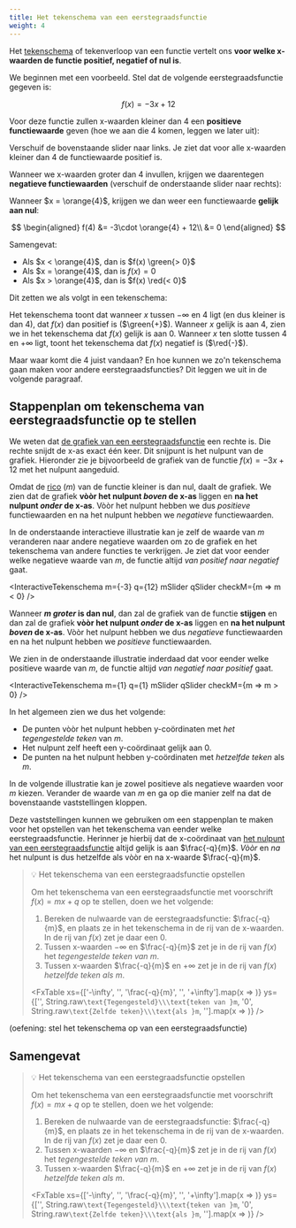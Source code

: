```yaml
---
title: Het tekenschema van een eerstegraadsfunctie
weight: 4
---
```


Het [tekenschema](../../functies/tekenschema) of tekenverloop van een functie vertelt ons **voor welke x-waarden de functie positief, negatief of nul is**. 

We beginnen met een voorbeeld. Stel dat de volgende eerstegraadsfunctie gegeven is:

$$
f(x) = -3x + 12
$$

Voor deze functie zullen x-waarden kleiner dan $4$ een **positieve functiewaarde** geven (hoe we aan die $4$ komen, leggen we later uit):


<FxValueSlider x={3.99} m={-3} q={12} xMin={-10} xMax={3.99} xStep={0.01} markMin={-10} markMax={10} markStep={5} />

Verschuif de bovenstaande slider naar links. Je ziet dat voor alle x-waarden kleiner dan $4$ de functiewaarde positief is.

Wanneer we x-waarden groter dan $4$ invullen, krijgen we daarentegen **negatieve functiewaarden** (verschuif de onderstaande slider naar rechts):

<FxValueSlider x={4.01} m={-3} q={12} xMin={4.01} xMax={10} xStep={0.01} markMin={-10} markMax={10} markStep={5} />

Wanneer $x = \orange{4}$, krijgen we dan weer een functiewaarde **gelijk aan nul**:

$$
\begin{aligned}
f(4) &= -3\cdot \orange{4} + 12\\
&= 0
\end{aligned}
$$

Samengevat:

- Als $x < \orange{4}$, dan is $f(x) \green{> 0}$
- Als $x = \orange{4}$, dan is $f(x) = 0$
- Als $x > \orange{4}$, dan is $f(x) \red{< 0}$

Dit zetten we als volgt in een tekenschema:

<Tekenschema1G m={-3} q={12} useColors/>

Het tekenschema toont dat wanneer $x$ tussen $-\infty$ en $4$ ligt (en dus kleiner is dan $4$), dat $f(x)$ dan positief is ($\green{+}$). Wanneer $x$ gelijk is aan $4$, zien we in het tekenschema dat $f(x)$ gelijk is aan $0$. Wanneer $x$ ten slotte tussen $4$ en $+\infty$ ligt, toont het tekenschema dat $f(x)$ negatief is ($\red{-}$).

Maar waar komt die $4$ juist vandaan? En hoe kunnen we zo'n tekenschema gaan maken voor andere eerstegraadsfuncties? Dit leggen we uit in de volgende paragraaf.

## Stappenplan om tekenschema van eerstegraadsfunctie op te stellen

We weten dat [de grafiek van een eerstegraadsfunctie](../grafiek) een rechte is. Die rechte snijdt de x-as exact één keer. Dit snijpunt is het nulpunt van de grafiek. Hieronder zie je bijvoorbeeld de grafiek van de functie $f(x) = -3x + 12$ met het nulpunt aangeduid.


<NulpuntGraph1G m={-3} q={12} />

Omdat de [rico](../rico) ($m$) van de functie kleiner is dan nul, daalt de grafiek. We zien dat de grafiek **vòòr het nulpunt *boven* de x-as** liggen en **na het nulpunt *onder* de x-as**. Vòòr het nulpunt hebben we dus *positieve* functiewaarden en na het nulpunt hebben we *negatieve* functiewaarden.

In de onderstaande interactieve illustratie kan je zelf de waarde van $m$ veranderen naar andere negatieve waarden om zo de grafiek en het tekenschema van andere functies te verkrijgen. Je ziet dat voor eender welke negatieve waarde van $m$, de functie altijd *van positief naar negatief* gaat.

<InteractiveTekenschema m={-3} q={12} mSlider qSlider checkM={m => m < 0} />

Wanneer **$m$ *groter* is dan nul**, dan zal de grafiek van de functie **stijgen** en dan zal de grafiek **vòòr het nulpunt *onder* de x-as** liggen en **na het nulpunt *boven* de x-as**. Vòòr het nulpunt hebben we dus *negatieve* functiewaarden en na het nulpunt hebben we *positieve* functiewaarden.

We zien in de onderstaande illustratie inderdaad dat voor eender welke positieve waarde van $m$, de functie altijd *van negatief naar positief* gaat.

<InteractiveTekenschema m={1} q={1} mSlider qSlider checkM={m => m > 0} />

In het algemeen zien we dus het volgende:

- De punten vòòr het nulpunt hebben y-coördinaten met *het tegengestelde teken* van $m$.
- Het nulpunt zelf heeft een y-coördinaat gelijk aan $0$.
- De punten na het nulpunt hebben y-coördinaten met *hetzelfde teken* als $m$.

In de volgende illustratie kan je zowel positieve als negatieve waarden voor $m$ kiezen. Verander de waarde van $m$ en ga op die manier zelf na dat de bovenstaande vaststellingen kloppen.

<InteractiveTekenschema m={1} q={1} mSlider qSlider />

Deze vaststellingen kunnen we gebruiken om een stappenplan te maken voor het opstellen van het tekenschema van eender welke eerstegraadsfunctie. Herinner je hierbij dat de x-coördinaat van [het nulpunt van een eerstegraadsfunctie](../nulpunt) altijd gelijk is aan $\frac{-q}{m}$. *Vòòr* en *na* het nulpunt is dus hetzelfde als vòòr en na x-waarde $\frac{-q}{m}$.


> 💡 Het tekenschema van een eerstegraadsfunctie opstellen
>
> Om het tekenschema van een eerstegraadsfunctie met voorschrift $f(x) = mx + q$ op te stellen, doen we het volgende:
>
> 1. Bereken de nulwaarde van de eerstegraadsfunctie: $\frac{-q}{m}$, en plaats ze in het tekenschema in de rij van de x-waarden. In de rij van $f(x)$ zet je daar een $0$.
> 2. Tussen x-waarden $-\infty$ en $\frac{-q}{m}$ zet je in de rij van $f(x)$ het *tegengestelde teken van $m$*.
> 3. Tussen x-waarden $\frac{-q}{m}$ en $+\infty$ zet je in de rij van $f(x)$ *hetzelfde teken als $m$*.
>
> <FxTable xs={['-\\infty', '', '\\frac{-q}{m}', '', '+\\infty'].map(x => <Katex children={x}/>)} ys={['', String.raw`\text{Tegengesteld}\\\text{teken van }m`, '0', String.raw`\text{Zelfde teken}\\\text{als }m`, ''].map(x => <Katex children={x} display/>)} />

(oefening: stel het tekenschema op van een eerstegraadsfunctie)


## Samengevat

> 💡 Het tekenschema van een eerstegraadsfunctie opstellen
>
> Om het tekenschema van een eerstegraadsfunctie met voorschrift $f(x) = mx + q$ op te stellen, doen we het volgende:
>
> 1. Bereken de nulwaarde van de eerstegraadsfunctie: $\frac{-q}{m}$, en plaats ze in het tekenschema in de rij van de x-waarden. In de rij van $f(x)$ zet je daar een $0$.
> 2. Tussen x-waarden $-\infty$ en $\frac{-q}{m}$ zet je in de rij van $f(x)$ het *tegengestelde teken van $m$*.
> 3. Tussen x-waarden $\frac{-q}{m}$ en $+\infty$ zet je in de rij van $f(x)$ *hetzelfde teken als $m$*.
>
> <FxTable xs={['-\\infty', '', '\\frac{-q}{m}', '', '+\\infty'].map(x => <Katex children={x}/>)} ys={['', String.raw`\text{Tegengesteld}\\\text{teken van }m`, '0', String.raw`\text{Zelfde teken}\\\text{als }m`, ''].map(x => <Katex children={x} display/>)} />
